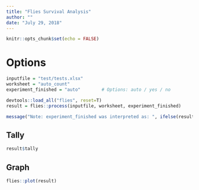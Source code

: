 ```yaml
---
title: "Flies Survival Analysis"
author: ""
date: "July 29, 2018"
---
```


```r
knitr::opts_chunk$set(echo = FALSE)
```

# Options
```r
inputfile = "test/tests.xlsx"
worksheet = "auto_count"
experiment_finished = "auto"        # Options: auto / yes / no
```

```r
devtools::load_all("flies", reset=T)
result = flies::process(inputfile, worksheet, experiment_finished)
```

```r
message("Note: experiment_finished was interpreted as: ", ifelse(result$experiment_finished, "yes", "no"))
```

## Tally

```r
result$tally
```

## Graph
```r
flies::plot(result)
```
